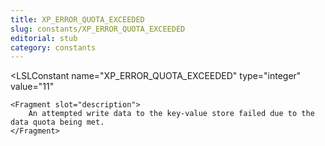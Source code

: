 ```yaml
---
title: XP_ERROR_QUOTA_EXCEEDED
slug: constants/XP_ERROR_QUOTA_EXCEEDED
editorial: stub
category: constants
---
```


<LSLConstant
	name="XP_ERROR_QUOTA_EXCEEDED"
	type="integer"
	value="11"
>
	<Fragment slot="description">
		An attempted write data to the key-value store failed due to the data quota being met.
	</Fragment>
</LSLConstant>
